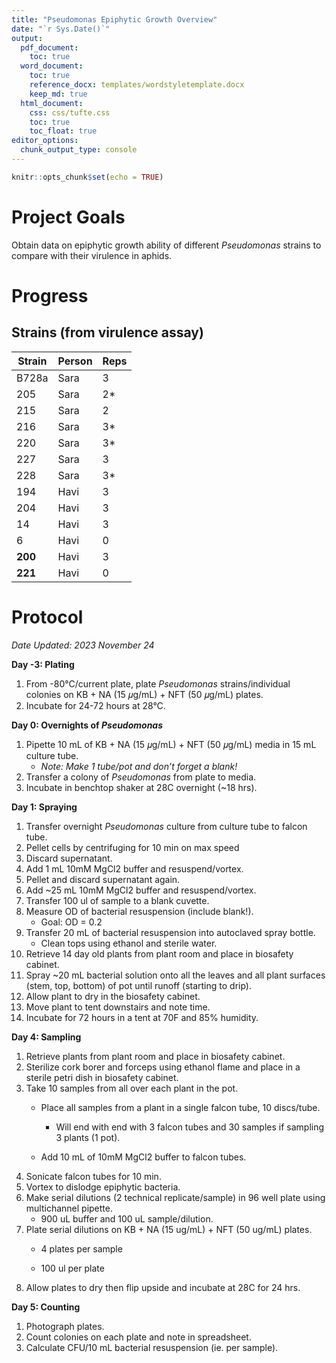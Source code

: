 ```yaml
---
title: "Pseudomonas Epiphytic Growth Overview"
date: "`r Sys.Date()`"
output:
  pdf_document:
    toc: true
  word_document:
    toc: true
    reference_docx: templates/wordstyletemplate.docx
    keep_md: true
  html_document:
    css: css/tufte.css
    toc: true
    toc_float: true
editor_options:
  chunk_output_type: console
---
```


```r
knitr::opts_chunk$set(echo = TRUE)
```

# Project Goals

Obtain data on epiphytic growth ability of different *Pseudomonas* strains to compare with their virulence in aphids.

# Progress

## Strains (from virulence assay)

| Strain  | Person | Reps |
|---------|--------|------|
| B728a   | Sara   | 3    |
| 205     | Sara   | 2\*  |
| 215     | Sara   | 2    |
| 216     | Sara   | 3\*  |
| 220     | Sara   | 3\*  |
| 227     | Sara   | 3    |
| 228     | Sara   | 3\*  |
| 194     | Havi   | 3    |
| 204     | Havi   | 3    |
| 14      | Havi   | 3    |
| 6       | Havi   | 0    |
| **200** | Havi   | 3    |
| **221** | Havi   | 0    |

# Protocol

*Date Updated: 2023 November 24*

**Day -3: Plating**

1.  From -80°C/current plate, plate *Pseudomonas* strains/individual colonies on KB + NA (15 𝜇g/mL) + NFT (50 𝜇g/mL) plates.
2.  Incubate for 24-72 hours at 28°C.

**Day 0: Overnights of *Pseudomonas***

1.  Pipette 10 mL of KB + NA (15 𝜇g/mL) + NFT (50 𝜇g/mL) media in 15 mL culture tube.
    -   *Note: Make 1 tube/pot and don’t forget a blank!*
2.  Transfer a colony of *Pseudomonas* from plate to media.
3.  Incubate in benchtop shaker at 28C overnight (\~18 hrs).

**Day 1: Spraying**

1.  Transfer overnight *Pseudomonas* culture from culture tube to falcon tube.
2.  Pellet cells by centrifuging for 10 min on max speed
3.  Discard supernatant.
4.  Add 1 mL 10mM MgCl2 buffer and resuspend/vortex.
5.  Pellet and discard supernatant again.
6.  Add \~25 mL 10mM MgCl2 buffer and resuspend/vortex.
7.  Transfer 100 ul of sample to a blank cuvette.
8.  Measure OD of bacterial resuspension (include blank!).
    -   Goal: OD = 0.2
9.  Transfer 20 mL of bacterial resuspension into autoclaved spray bottle.
    -   Clean tops using ethanol and sterile water.
10. Retrieve 14 day old plants from plant room and place in biosafety cabinet.
11. Spray \~20 mL bacterial solution onto all the leaves and all plant surfaces (stem, top, bottom) of pot until runoff (starting to drip).
12. Allow plant to dry in the biosafety cabinet.
13. Move plant to tent downstairs and note time.
14. Incubate for 72 hours in a tent at 70F and 85% humidity.

**Day 4: Sampling**

1.  Retrieve plants from plant room and place in biosafety cabinet.
2.  Sterilize cork borer and forceps using ethanol flame and place in a sterile petri dish in biosafety cabinet.
3.  Take 10 samples from all over each plant in the pot.
    -   Place all samples from a plant in a single falcon tube, 10 discs/tube.

        -   Will end with end with 3 falcon tubes and 30 samples if sampling 3 plants (1 pot).

    -   Add 10 mL of 10mM MgCl2 buffer to falcon tubes.
4.  Sonicate falcon tubes for 10 min.
5.  Vortex to dislodge epiphytic bacteria.
6.  Make serial dilutions (2 technical replicate/sample) in 96 well plate using multichannel pipette.
    -   900 uL buffer and 100 uL sample/dilution.
7.  Plate serial dilutions on KB + NA (15 ug/mL) + NFT (50 ug/mL) plates.
    -   4 plates per sample

    -   100 ul per plate
8.  Allow plates to dry then flip upside and incubate at 28C for 24 hrs.

**Day 5: Counting**

1.  Photograph plates.
2.  Count colonies on each plate and note in spreadsheet.
3.  Calculate CFU/10 mL bacterial resuspension (ie. per sample).

